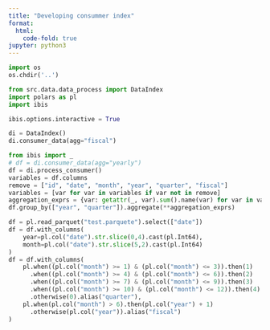 ```yaml
---
title: "Developing consummer index"
format:
  html:
    code-fold: true
jupyter: python3
---
```


```python
import os 
os.chdir('..')
```

```python
from src.data.data_process import DataIndex
import polars as pl
import ibis

ibis.options.interactive = True
```

```python
di = DataIndex()
di.consumer_data(agg="fiscal")
```

```python
from ibis import _
# df = di.consumer_data(agg="yearly")
df = di.process_consumer()
variables = df.columns
remove = ["id", "date", "month", "year", "quarter", "fiscal"]
variables = [var for var in variables if var not in remove]
aggregation_exprs = {var: getattr(_, var).sum().name(var) for var in variables}
df.group_by(["year", "quarter"]).aggregate(**aggregation_exprs)
```

```python
df = pl.read_parquet("test.parquete").select(["date"])
df = df.with_columns(
    year=pl.col("date").str.slice(0,4).cast(pl.Int64),
    month=pl.col("date").str.slice(5,2).cast(pl.Int64)
)
df = df.with_columns(
    pl.when((pl.col("month") >= 1) & (pl.col("month") <= 3)).then(1)
      .when((pl.col("month") >= 4) & (pl.col("month") <= 6)).then(2)
      .when((pl.col("month") >= 7) & (pl.col("month") <= 9)).then(3)
      .when((pl.col("month") >= 10) & (pl.col("month") <= 12)).then(4)
      .otherwise(0).alias("quarter"),
    pl.when(pl.col("month") > 6).then(pl.col("year") + 1)
      .otherwise(pl.col("year")).alias("fiscal")
)
```
